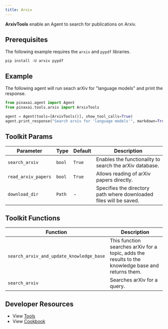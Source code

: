 ```yaml
---
title: Arxiv
---
```


**ArxivTools** enable an Agent to search for publications on Arxiv.

## Prerequisites

The following example requires the `arxiv` and `pypdf` libraries.

```shell
pip install -U arxiv pypdf
```

## Example

The following agent will run seach arXiv for "language models" and print the response.

```python cookbook/tools/arxiv_tools.py
from pinaxai.agent import Agent
from pinaxai.tools.arxiv import ArxivTools

agent = Agent(tools=[ArxivTools()], show_tool_calls=True)
agent.print_response("Search arxiv for 'language models'", markdown=True)
```

## Toolkit Params

| Parameter           | Type   | Default | Description                                                        |
| ------------------- | ------ | ------- | ------------------------------------------------------------------ |
| `search_arxiv`      | `bool` | `True`  | Enables the functionality to search the arXiv database.            |
| `read_arxiv_papers` | `bool` | `True`  | Allows reading of arXiv papers directly.                           |
| `download_dir`      | `Path` | -       | Specifies the directory path where downloaded files will be saved. |

## Toolkit Functions

| Function                                 | Description                                                                                        |
| ---------------------------------------- | -------------------------------------------------------------------------------------------------- |
| `search_arxiv_and_update_knowledge_base` | This function searches arXiv for a topic, adds the results to the knowledge base and returns them. |
| `search_arxiv`                           | Searches arXiv for a query.                                                                        |

## Developer Resources

- View [Tools](https://github.com/Pinax-Labs/pinaxai/blob/main/libs/pinaxai/pinaxai/tools/arxiv.py)
- View [Cookbook](https://github.com/Pinax-Labs/pinaxai/blob/main/cookbook/tools/arxiv_tools.py)
